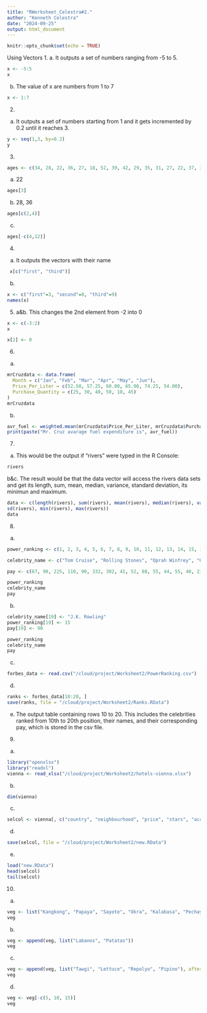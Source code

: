 ```yaml
---
title: "RWorksheet_Celestra#2."
author: "Kenneth Celestra"
date: "2024-09-25"
output: html_document
---
```


```r
knitr::opts_chunk$set(echo = TRUE)
```

Using Vectors
1.
a. It outputs a set of numbers ranging from -5 to 5.
```r
x <- -5:5
x
```
b. The value of x are numbers from 1 to 7
```r
x <- 1:7
```
2. 
a. It outputs a set of numbers starting from 1 and it gets incremented by 0.2 until it reaches 3.
```r
y <- seq(1,3, by=0.2)
y
```
3. 
```r
ages <- c(34, 28, 22, 36, 27, 18, 52, 39, 42, 29, 35, 31, 27, 22, 37, 34, 19, 20, 57, 49, 50, 37, 46, 25, 17, 37, 43, 53, 41, 51, 35, 24,33, 41, 53, 40, 18, 44, 38, 41, 48, 27, 39, 19, 30, 61, 54, 58, 26, 18)
```
a. 22
```r
ages[3]
```
b. 28, 36
```r
ages[c(2,4)]
```
c.
```r
ages[-c(4,12)]
```
4. 
a. It outputs the vectors with their name
```r
 x[c("first", "third")]
```

b.
```r
x <- c("first"=3, "second"=0, "third"=9)
names(x)
```

5.
a&b. This changes the 2nd element from -2 into 0
```r
x <- c(-3:2)
x
```
```r
x[2] <- 0
```
6.
a.
```r
mrCruzdata <- data.frame(
  Month = c("Jan", "Feb", "Mar", "Apr", "May", "Jun"),
  Price_Per_Liter = c(52.50, 57.25, 60.00, 65.00, 74.25, 54.00),
  Purchase_Quantity = c(25, 30, 40, 50, 10, 45)
)
mrCruzdata
```
b. 
```r
avr_fuel <- weighted.mean(mrCruzdata$Price_Per_Liter, mrCruzdata$Purchase_Quantity)
print(paste("Mr. Cruz avarage fuel expenditure is", avr_fuel))
```
7.
a. This would be the output if "rivers" were typed in the R Console:
```r
rivers
```
b&c.
The result would be that the data vector will access the rivers data sets and get its length, sum, mean, median, variance, standard deviation, its minimun and maximum.
```r
data <- c(length(rivers), sum(rivers), mean(rivers), median(rivers), var(rivers),
sd(rivers), min(rivers), max(rivers))
data
```
8.
a.
```r
power_ranking <- c(1, 2, 3, 4, 5, 6, 7, 8, 9, 10, 11, 12, 13, 14, 15, 16, 17, 18, 19, 20, 21, 22, 23, 24, 25)

celebrity_name <- c("Tom Cruise", "Rolling Stones", "Oprah Winfrey", "U2", "Tiger Woods", "Steven Spielberg", "Howard Stern", "50 Cent", "Cast of the Sopranos", "Dan Brown", "Bruce Springsteen", "Donald Trump", "Muhammad Ali", "Paul McCartney", "George Lucas", "Elton John", "David Letterman", "Phil Mickelson", "J.K. Rowling", "Bradd Pitt", "Peter Jackson", "Dr. Phil McGraw", "Jay Leno", "Celine Dion", "Kobe Bryant")

pay <- c(67, 90, 225, 110, 90, 332, 302, 41, 52, 88, 55, 44, 55, 40, 233, 34, 40, 47, 75, 25, 39, 45, 32, 40, 31)

power_ranking
celebrity_name
pay
```
b.
```r
celebrity_name[19] <- "J.K. Rowling"
power_ranking[19] <- 15
pay[19] <- 90

power_ranking
celebrity_name
pay
```
c.
```r
forbes_data <- read.csv("/cloud/project/Worksheet2/PowerRanking.csv")
```
d.
```r
ranks <- forbes_data[10:20, ]
save(ranks, file = "/cloud/project/Worksheet2/Ranks.RData")
```
e.
The output table containing rows 10 to 20. This includes the celebrities ranked from 10th to 20th position, their names, and their corresponding pay, which is stored in the csv file.



9.
a.
```r
library("openxlsx")
library("readxl")
vienna <- read_xlsx("/cloud/project/Worksheet2/hotels-vienna.xlsx")

```
b.
```r
dim(vienna)
```
c.
```r
selcol <- vienna[, c("country", "neighbourhood", "price", "stars", "accommodation_type", "rating")]
```
d.
```r
save(selcol, file = "/cloud/project/Worksheet2/new.RData")
```
e.
```r
load("new.RData")
head(selcol)
tail(selcol)
```
10.
a.
```r
veg <- list("Kangkong", "Papaya", "Sayote", "Okra", "Kalabasa", "Pechay", "Talong", "Ampalaya", "Sitaw", "Malunggay")
veg
```
b.
```r
veg <- append(veg, list("Labanos", "Patatas"))
veg
```
c.
```r
veg <- append(veg, list("Tawgi", "Lettuce", "Repolyo", "Pipino"), after = 5)
veg
```
d.
```r
veg <- veg[-c(5, 10, 15)]
veg
```







